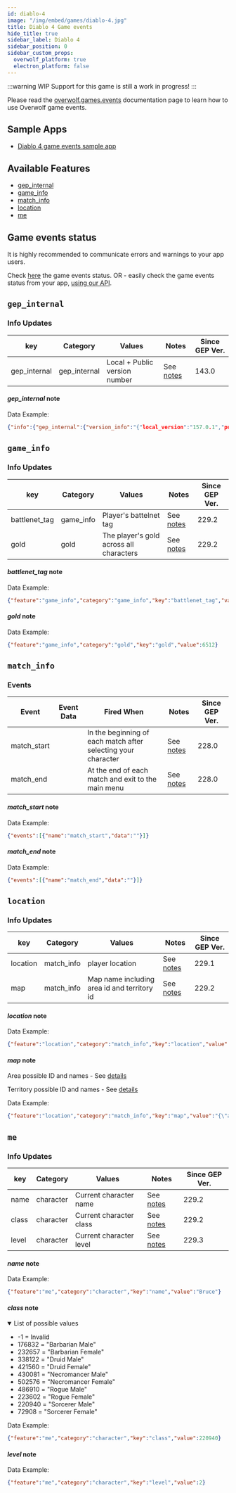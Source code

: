 ```yaml
---
id: diablo-4
image: "/img/embed/games/diablo-4.jpg"
title: Diablo 4 Game events
hide_title: true
sidebar_label: Diablo 4
sidebar_position: 0
sidebar_custom_props:
  overwolf_platform: true
  electron_platform: false
---
```


:::warning WIP
Support for this game is still a work in progress!
:::

<!-- GENERATED USING /scripts/generate.js -->

<head>
  <meta name="keywords" content="API for Diablo 4, Diablo 4 API, SDK for Diablo 4, Diablo 4 SDK"/>
</head>

<GameInfo gameId={22700} page="docs" />

Please read the [overwolf.games.events](../events) documentation page to learn how to use Overwolf game events.

## Sample Apps
* [Diablo 4 game events sample app](https://github.com/overwolf/events-sample-app)

## Available Features

* [gep_internal](#gep_internal)
* [game_info](#game_info)
* [match_info](#match_info)
* [location](#location)
* [me](#me)

## Game events status

It is highly recommended to communicate errors and warnings to your app users. 

Check [here](/status/) the game events status. OR -  easily check the game events status from your app, [using our API](/topics/using-events/how-to-check-events-status-from-app).

## `gep_internal`

### Info Updates

key          | Category    | Values                    | Notes                 | Since GEP Ver. |
------------ | ------------| ------------------------- | --------------------- | ------------- | 
gep_internal | gep_internal| Local + Public version number|See [notes](#gep_internal-note)|   143.0       |

#### *gep_internal* note

Data Example:

```json
{"info":{"gep_internal":{"version_info":"{"local_version":"157.0.1","public_version":"157.0.1","is_updated":true}"}},"feature":"gep_internal"}
```

## `game_info`

### Info Updates

key          | Category    | Values                    | Notes                 | Since GEP Ver. |
------------ | ------------| ------------------------- | --------------------- | ------------- | 
battlenet_tag | game_info   | Player's battelnet tag  |  See [notes](#battlenet_tag-note) |   229.2 
gold | gold   | The player's gold across all characters  |  See [notes](#gold-note) |   229.2 


#### *battlenet_tag* note

Data Example:

```json
{"feature":"game_info","category":"game_info","key":"battlenet_tag","value":"OverTheTop#2100"}
```

#### *gold* note

Data Example:

```json
{"feature":"game_info","category":"gold","key":"gold","value":6512}
```


## `match_info`

### Events

Event       | Event Data   | Fired When    | Notes                                  | Since GEP Ver. |
------------| -------------| --------------| -------------------------------------- | ---------------|
match_start |   | In the beginning of each match after selecting your character              | See [notes](#match_start-note) |      228.0      |
match_end |   | At the end of each match and exit to the main menu             | See [notes](#match_end-note) |      228.0      |


#### *match_start* note

Data Example:

```json
{"events":[{"name":"match_start","data":""}]}
```

#### *match_end* note

Data Example:

```json
{"events":[{"name":"match_end","data":""}]}
```

## `location`

### Info Updates

key          | Category    | Values                    | Notes                 | Since GEP Ver. |
------------ | ------------| ------------------------- | --------------------- | ------------- | 
location | match_info   | player location  |  See [notes](#location-note) |   229.1 
map | match_info   | Map name including area id and territory id|  See [notes](#map-note) |   229.2

#### *location* note

Data Example:

```json
{"feature":"location","category":"match_info","key":"location","value":"{\"x\" : -1001.76,\"y\" : 133.699,\"z\" : 77.6396}"}
```

#### *map* note

Area possible ID and names - See [details](pathname:///data/games/events/diablo-4/area_names.txt)

Territory possible ID and names - See [details](pathname:///data/games/events/diablo-4/territory_names.txt)

Data Example:

```json
{"feature":"location","category":"match_info","key":"map","value":"{\"area\" : 448837,\"territory\" : 445427}"}
```

## `me`

### Info Updates

key          | Category    | Values                    | Notes                 | Since GEP Ver. |
------------ | ------------| ------------------------- | --------------------- | ------------- | 
name | character   | Current character name |  See [notes](#name-note) |   229.2
class | character   | Current character class |  See [notes](#class-note) |   229.2
level | character   | Current character level |  See [notes](#level-note) |   229.3

#### *name* note

Data Example:

```json
{"feature":"me","category":"character","key":"name","value":"Bruce"}
```

#### *class* note

<details open>
<summary>List of possible values</summary>

* -1	= Invalid
* 176832 = "Barbarian Male"
* 232657 = "Barbarian Female"
* 338122 = "Druid Male"
* 421560 = "Druid Female"
* 430081 = "Necromancer Male"
* 502576 = "Necromancer Female"
* 486910 = "Rogue Male"
* 223602 = "Rogue Female"
* 220940 = "Sorcerer Male"
* 72908 = "Sorcerer Female"

</details>


Data Example:

```json
{"feature":"me","category":"character","key":"class","value":220940}
```

#### *level* note

Data Example:

```json
{"feature":"me","category":"character","key":"level","value":2}
```